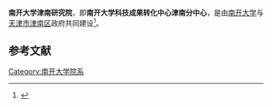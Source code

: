 '''南开大学津南研究院'''，即'''南开大学科技成果转化中心津南分中心'''，是由[[南开大学|南开大学]]与[[天津市|天津市]][[津南区|津南区]]政府共同建设<ref>{{cite news|author=张丽|title=南开大学津南研究院揭牌成立|url=http://www.chinanews.com/df/2014/05-18/6183049.shtml|accessdate=2017-03-10|newspaper=中国新闻网|date=2014-05-19|archive-date=2016-09-14|archive-url=https://web.archive.org/web/20160914002452/http://www.chinanews.com/df/2014/05-18/6183049.shtml|dead-url=no}}</ref>。

==参考文献==
{{reflist}}

{{南开大学}}
[[Category:南开大学院系|Category:南开大学院系]]